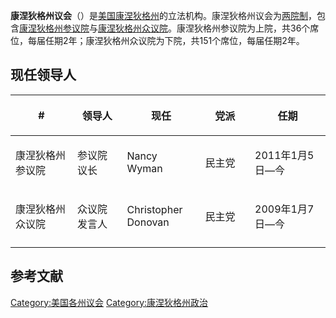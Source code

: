 {{Infobox legislature
 | name              = 康涅狄格州议会
 | coa_pic           = 
 | session_room      = 
 | house_type        =  两院制
 | houses            = [[康涅狄格州参议院|康涅狄格州参议院]] <br />[[康涅狄格州众议院|康涅狄格州众议院]]
 | term_limits       = 
 | new_session       = 
 | leader1_type      = 参议院议长
 | leader1           = [[Nancy_Wyman|Nancy Wyman]]
 | party1            = ([[民主黨_(美國)|民主党]])
 | election1         = 2011年1月5日
 | leader2_type      = 众议院发言人
 | leader2           = [[Christopher_Donovan|Christopher Donovan]]
 | party2            = ([[民主黨_(美國)|民主党]])
 | election2         = 2009年1月7日
 | authority         = 
 | members           = 36（参）151（众）
 | last_election1    = 
 | next_election1    = 
 | redistricting     = 
 | political_groups1 = 
 | meeting_place     = 
 | website           = 
}}
'''康涅狄格州议会'''（{{lang-en|Connecticut General Assembly}}）是[[美国|美国]][[康涅狄格州|康涅狄格州]]的立法机构。康涅狄格州议会为[[两院制|两院制]]，包含[[康涅狄格州参议院|康涅狄格州参议院]]与[[康涅狄格州众议院|康涅狄格州众议院]]。康涅狄格州参议院为上院，共36个席位，每届任期2年；康涅狄格州众议院为下院，共151个席位，每届任期2年。

==现任领导人==
{| class="wikitable sortable" style="text-align: center;"
|-
! width="120" | #
! width="90"| 领导人
! width="120"| 现任
! width="90"| 党派
! width="140"| 任期
|- 
| 康涅狄格州参议院 || 参议院议长 || Nancy Wyman || 民主党 || 2011年1月5日—今
|- 
| 康涅狄格州众议院 || 众议院发言人 || Christopher Donovan || 民主党 || 2009年1月7日—今
|- 
|}

== 参考文献 ==
{{reflist|colwidth=30em}}
{{美国立法机构}}
[[Category:美国各州议会|Category:美国各州议会]]
[[Category:康涅狄格州政治|Category:康涅狄格州政治]]